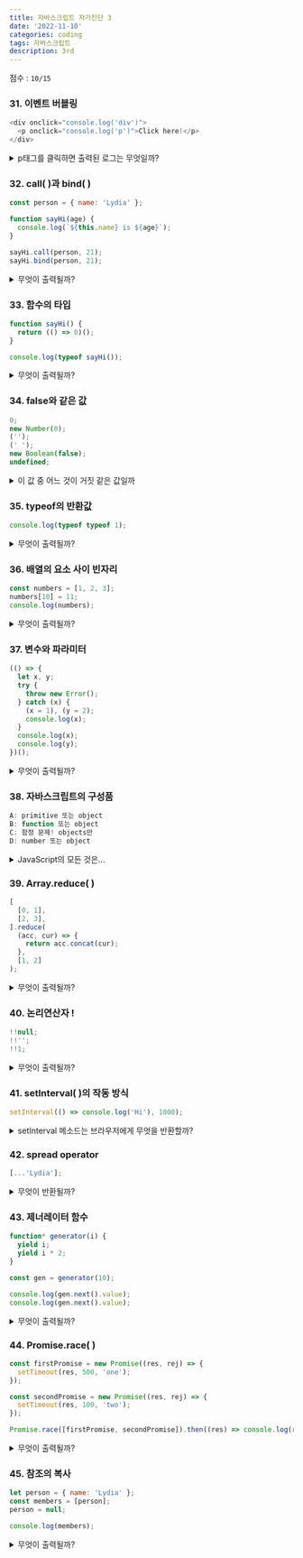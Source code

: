 ```yaml
---
title: 자바스크립트 자가진단 3
date: '2022-11-10'
categories: coding
tags: 자바스크립트
description: 3rd
---
```

<HeadingNavigator />

점수 : `10/15`

### 31. 이벤트 버블링
```js
<div onclick="console.log('div')">
  <p onclick="console.log('p')">Click here!</p>
</div>
```
<details>
  <summary>p태그를 클릭하면 출력된 로그는 무엇일까?</summary>
    <>
    - 내 생각 : `p`, `div`
    - 이유? : 타겟에서 이벤트가 발생하고 이벤트 버블링이 일어난다. 다시 거슬러오면서 부모 요소의 이벤트를 발생시킨다. 
    ---
    - 사족 : -
    - 오답노트 : - 
    </>
</details>

### 32. call(  )과 bind(  )
```js
const person = { name: 'Lydia' };

function sayHi(age) {
  console.log(`${this.name} is ${age}`);
}

sayHi.call(person, 21);
sayHi.bind(person, 21);
```
<details>
  <summary>무엇이 출력될까?</summary>
    <>
    - 내 생각 : `Lydia is 21`, `Lydia is 21`
    - 이유? : (`person`, 21)의 데이터를 바인딩해 함수 내부로 보낸다.
    ---
    - 오답노트 : `call()`은 인자를 받고 바로 실행시키는 반면 `bind()`는 묶기만 할 뿐이다. 호출하는 함수(sayHi())는 `call(myObject)`의 객체 안에서 실행되거나, `bind(myObject)`의 객체 안에 저장된다. 메써드 안에서 `this`는 그 메써드를 포함하고 있는 객체, 즉 인수로 주어진 객체를 가리킨다.
    - 사족 : `call()`과 `bind()`를 확실히 몰랐다. 이들은 첫번째 인수로 오브젝트를 받는데, 이 오브젝트 안에 자신을 부른 함수(여기선 sayHi())를 집어넣는다. 즉 함수 안에서의 `this`는 이 객체를 지칭하게 되는 것이다. 두번째 인자부터는 그 메써드의 인수로 사용된다.
    </>
</details>

### 33. 함수의 타입
```js
function sayHi() {
  return (() => 0)();
}

console.log(typeof sayHi());
```
<details>
  <summary>무엇이 출력될까?</summary>
    <>
    - 내 생각 : `"function"`
    - 이유? : 리턴값이 무엇이든 일단 `function`이기 때문이다.
    ---
    - 오답노트 : 멍청인가.. 리턴값이 있다면 함수의 타입은 리턴된 데이터의 타입을 따른다. `return`에서 함수가 즉시 시행되어 0을 반환했다. 타입은 `"number"`다.
    - 사족 : -
    </>
</details>

### 34. false와 같은 값
```js
0;
new Number(0);
('');
(' ');
new Boolean(false);
undefined;
```
<details>
  <summary>이 값 중 어느 것이 거짓 같은 값일까</summary>
    <>
    - 내 생각 : `0`, `('')`, `new Boolean(false),` `undefined`
    - 이유? : 모두다 `false`로 취급되는 값들이다.
    ---
    - 오답노트 : 모든 인스턴스들의 타입은 `object`다. 객체들은 빈 객체 `{}`일 때도 `true`로 여겨진다.
    - 사족 : -
    </>
</details>

### 35. typeof의 반환값
```js
console.log(typeof typeof 1);
```
<details>
  <summary>무엇이 출력될까?</summary>
    <>
    - 내 생각 : `"string"`
    - 이유? : typeof "number"의 타입은 "string"이다.
    ---
    - 사족 : -
    - 오답노트 : - 
    </>
</details>

### 36. 배열의 요소 사이 빈자리
```js
const numbers = [1, 2, 3];
numbers[10] = 11;
console.log(numbers);
```
<details>
  <summary>무엇이 출력될까?</summary>
    <>
    - 내 생각 : `[1, 2, 3, 7 x null, 11]`
    - 이유? : 인덱스 3~10까지의 공백은 `null`값으로 대신될 거 같다.
    ---
    - 오답노트 : `null`이 아닌 `empty slots`라는 것을 생성한다고 한다. 실질적으로 `undefined`와 동일한 값이나, 실행 위치(브라우저 or node)에 따라 달리 보인다고 한다.
    - 사족 : -
    </>
</details>

### 37. 변수와 파라미터
```js
(() => {
  let x, y;
  try {
    throw new Error();
  } catch (x) {
    (x = 1), (y = 2);
    console.log(x);
  }
  console.log(x);
  console.log(y);
})();
```
<details>
  <summary>무엇이 출력될까?</summary>
    <>
    - 내 생각 : `1`, `undefined`, `2`
    - 이유? : `try()`에서 에러처리를 함으로써 `catch()`로 넘어간다. `catch()` 함수 내에서 `x=1`을 할당하지만 그 `x`는 catch의 인수로서의 x다. 외부의 x는 여전히 `undefined`로 남는다. 반면 `y=2`는 외부의 변수 y를 불러옴으로써 값을 할당했다. 이제 `catch()`를 빠져나와서 x, y의 값을 호출하면 스코프에서 확인되는 x는 `undefined`, y는 `2`다.
    ---
    - 사족 : -
    - 오답노트 : - 
    </>
</details>

### 38. 자바스크립트의 구성품
```js
A: primitive 또는 object
B: function 또는 object
C: 함정 문제! objects만
D: number 또는 object
```
<details>
  <summary>JavaScript의 모든 것은...</summary>
    <>
    - 내 생각 : `primitive 또는 object`
    - 이유? : 자바스크립트는 원시값들과 오브젝트들로 구성된 프로그래밍 언어다.
    ---
    - 사족 : 원시형과 오브젝트를 구별하는 방법은 원시형에는 속성이나 메써드가 없는 것이다.! 하지만 원시형이 인스턴스처럼 메써드를 갖다 써도 작동이 되는 모습을 볼 수 있는데, 이는 자바스크립트가 원시형의 데이터에 임시로 래퍼 클래스를 적용하기 때문이다. 그리고 표현식이 끝나는 즉시 이를 바로 폐기한다고 한다. 
    - 오답노트 : - 
    </>
</details>

### 39. Array.reduce(  )
```js
[
  [0, 1],
  [2, 3],
].reduce(
  (acc, cur) => {
    return acc.concat(cur);
  },
  [1, 2]
);
```
<details>
  <summary>무엇이 출력될까?</summary>
    <>
    - 내 생각 : `[1, 2, 0, 1, 2, 3]`
    - 이유? : 초기값은 [1, 2]고, 배열의 크기만큼 콜백함수가 반복된다. 첫번째 시행에서 `acc`는 초기값 `[1, 2]`고, `concat()`이 첫번째 요소 `[0, 1]`을 잇는다. 이어진 값 `[1, 2, 0, 1]`이 다음의 누적값 `acc`이 되고 이어 두번째 요소를 잇는다.
    ---
    - 사족 : -
    - 오답노트 : - 
    </>
</details>

### 40. 논리연산자 !
```js
!!null;
!!'';
!!1;
```
<details>
  <summary>무엇이 출력될까?</summary>
    <>
    - 내 생각 : `false`, `false`, `true`
    - 이유? : 거짓으로 취급되는 값이 있다. `null`, `("")`, `undefined`, `NaN` ...
    ---
    - 사족 : -
    - 오답노트 : - 
    </>
</details>

### 41. setInterval(  )의 작동 방식
```js
setInterval(() => console.log('Hi'), 1000);
```
<details>
  <summary>setInterval 메소드는 브라우저에게 무엇을 반환할까?</summary>
    <>
    - 내 생각 : `유니크한 id`
    - 이유? : 효율적인 일처리를 위해 id값을 반환하지 않을까...?
    ---
    - 사족 : `clearInterval()`로 타이머를 없앨 때 이 id를 확인, 삭제한다고 한다.
    - 오답노트 : -
    </>
</details>

### 42. spread operator
```js
[...'Lydia'];
```
<details>
  <summary>무엇이 반환될까?</summary>
    <>
    - 내 생각 : `["L", "y", "d", "i", "a"]`
    - 이유? : `spread operator`는 반복가능한 값을 하나하나 흩뿌려 놓는다. 문자열 "Lydia"를 하나하나 푼다.
    ---
    - 사족 : -
    - 오답노트 : - 
    </>
</details>

### 43. 제너레이터 함수
```js
function* generator(i) {
  yield i;
  yield i * 2;
}

const gen = generator(10);

console.log(gen.next().value);
console.log(gen.next().value);
```
<details>
  <summary>무엇이 출력될까?</summary>
    <>
    - 내 생각 : `10`, `20`
    - 이유? : `next().value`의 값은 제너레이터 함수의 `yield` 값과 대응한다. 첫번째 `next().value`는 첫번째 `yield`, 두번째는 두번째, 세번째... 로 나아간다. 없다면 `undefined`다.
    ---
    - 사족 : -
    - 오답노트 : - 
    </>
</details>

### 44. Promise.race(  )
```js
const firstPromise = new Promise((res, rej) => {
  setTimeout(res, 500, 'one');
});

const secondPromise = new Promise((res, rej) => {
  setTimeout(res, 100, 'two');
});

Promise.race([firstPromise, secondPromise]).then((res) => console.log(res));
```
<details>
  <summary>무엇이 출력될까?</summary>
    <>
    - 내 생각 : `one`, `two`
    - 이유? : `race`를 처음 알게 됐다. `race`라는 이름에서 짐작하여 일종의 `async` 효과를 내는 게 아닌가 생각했다. 첫번째 프로미스가 두번째 프로미스에게 바통을 넘기는 식으로 말이다.
    ---
    - 오답노트 : 복수의 프로미스를 `Promise.race`에 넘겨주면 *최초의 프로미스를 해결/거부한다*. 이 상황에서 최초의 프로미스는 100ms후에 실행되는 `secondPromise`다. 그의 해결값인 `two`가 출력된다.
    - 사족 : 최초를 어떻게 따지냐가 관건이었다. 큐에 들어간 순인지, 콜스택에 올라가는 순인지, 먼저를 어떻게 정의할 것인가? 여기서 최초란 *가장 먼저 실행되는*, 즉 가장 먼저 콜스택에 올라가는 프로미스를 의미한다.
    </>
</details>

### 45. 참조의 복사
```js
let person = { name: 'Lydia' };
const members = [person];
person = null;

console.log(members);
```
<details>
  <summary>무엇이 출력될까?</summary>
    <>
    - 내 생각 : `[{ name: "Lydia" }]`
    - 이유? : 한 오브젝트를 등호로 같게 가져올 때 그건 값복사가 아닌 참조, 주소값의 복사다. 원 데이터인 `person`이 자기 집({})을 버리고 형변환을 한대도 그건 집을 떠나는 것이지 무너뜨리는 것이 아니다. 따라서 `members`는 여전히 `{name: "Lydia"}`를 간직한다.
    ---
    - 사족 : -
    - 오답노트 : - 
    </>
</details>